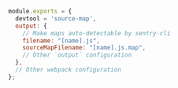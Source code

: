 ```javascript {filename:webpack.config.js}
module.exports = {
  devtool = 'source-map',
  output: {
    // Make maps auto-detectable by sentry-cli
    filename: "[name].js",
    sourceMapFilename: "[name].js.map",
    // Other `output` configuration
  },
  // Other webpack configuration
};
```
